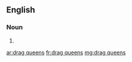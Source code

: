 ==English==

===Noun===
{{head|en|plural|head=[[drag]] [[queen]]s}}

# {{plural of|drag queen|lang=en}}

[[ar:drag queens]]
[[fr:drag queens]]
[[mg:drag queens]]